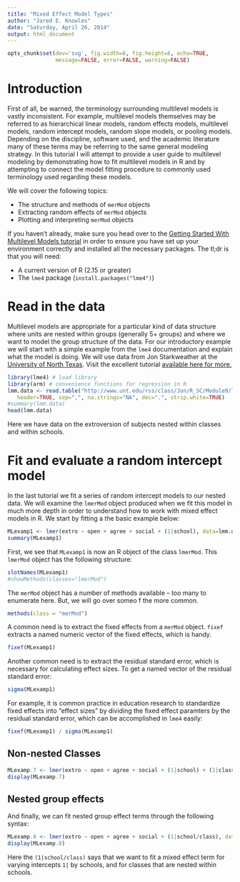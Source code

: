 ```yaml
---
title: "Mixed Effect Model Types"
author: "Jared E. Knowles"
date: "Saturday, April 26, 2014"
output: html_document
---
```


```r
opts_chunk$set(dev='svg', fig.width=6, fig.height=6, echo=TRUE, 
               message=FALSE, error=FALSE, warning=FALSE)

```


# Introduction

First of all, be warned, the terminology surrounding multilevel models is vastly 
inconsistent. For example, multilevel models themselves may be referred to as 
hierarchical linear models, random effects models, multilevel models, random 
intercept models, random slope models, or pooling models. Depending on the 
discipline, software used, and the academic literature many of these terms may 
be referring to the same general modeling strategy. In this tutorial I will 
attempt to provide a user guide to multilevel modeling by demonstrating how 
to fit multilevel models in R and by attempting to connect the model fitting 
procedure to commonly used terminology used regarding these models. 

We will cover the following topics: 

- The structure and methods of `merMod` objects
- Extracting random effects of `merMod` objects
- Plotting and interpreting `merMod` objects

If you haven't already, make sure you head over to the [Getting Started With 
Multilevel Models tutorial](http://jaredknowles.com/journal/2013/11/25/getting-started-with-mixed-effect-models-in-r)
in order to ensure you have set up your environment correctly and installed all 
the necessary packages. The tl;dr is that you will need:

- A current version of R (2.15 or greater)
- The `lme4` package (`install.packages("lme4")`)

# Read in the data

Multilevel models are appropriate for a particular kind of data structure where 
units are nested within groups (generally 5+ groups) and where we want to model 
the group structure of the data. For our introductory example we will start with 
a simple example from the `lme4` documentation and explain what the model is doing. 
We will use data from Jon Starkweather at the [University of North Texas](http://www.unt.edu/rss/class/Jon/R_SC/). Visit the excellent tutorial [available here for more.](http://www.unt.edu/rss/class/Jon/R_SC/Module9/LMM_Examples.R)

```r
library(lme4) # load library
library(arm) # convenience functions for regression in R
lmm.data <- read.table("http://www.unt.edu/rss/class/Jon/R_SC/Module9/lmm.data.txt",
   header=TRUE, sep=",", na.strings="NA", dec=".", strip.white=TRUE)
#summary(lmm.data)
head(lmm.data)
```

Here we have data on the extroversion of subjects nested within classes and within 
schools. 

# Fit and evaluate a random intercept model

In the last tutorial we fit a series of random intercept models to our nested data. 
We will examine the `lmerMod` object produced when we fit this model in much 
more depth in order to understand how to work with mixed effect models in R. We 
start by fitting a the basic example below:

```r
MLexamp1 <- lmer(extro ~ open + agree + social + (1|school), data=lmm.data)
summary(MLexamp1)
```

First, we see that `MLexamp1` is now an R object of the class `lmerMod`. This 
`lmerMod` object has the following structure:

```r
slotNames(MLexamp1)
#showMethods(classes="lmerMod")
```

The `merMod` object has a number of methods available -- too many to enumerate 
here. But, we will go over someo f the more common. 


```r
methods(class = "merMod")

```

A common need is to extract the fixed effects from a `merMod` object. `fixef` 
extracts a named numeric vector of the fixed effects, which is handy. 

```r
fixef(MLexamp1)

```

Another common need is to extract the residual standard error, which is necessary 
for calculating effect sizes. To get a named vector of the residual standard 
error:

```r
sigma(MLexamp1)
```

For example, it is common practice in education research to standardize fixed 
effects into "effect sizes" by dividing the fixed effect paramters by the residual 
standard error, which can be accomplished in `lme4` easily:

```r
fixef(MLexamp1) / sigma(MLexamp1)

```


## Non-nested Classes

```r
MLexamp.7 <- lmer(extro ~ open + agree + social + (1|school) + (1|class), data=lmm.data)
display(MLexamp.7)
```

## Nested group effects

And finally, we can fit nested group effect terms through the following syntax:

```r
MLexamp.8 <- lmer(extro ~ open + agree + social + (1|school/class), data=lmm.data)
display(MLexamp.8)


```

Here the `(1|school/class)` says that we want to fit a mixed effect term for varying 
intercepts `1|` by schools, and for classes that are nested within schools. 



